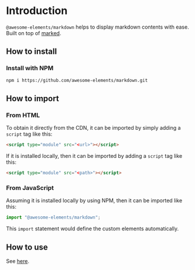 
<Meta title="Introduction/Introduction" />

# Introduction

`@awesome-elements/markdown` helps to display markdown contents with ease. Built on top of [marked](https://marked.js.org/).

## How to install

### Install with NPM

```bash
npm i https://github.com/awesome-elements/markdown.git
```

## How to import

### From HTML

To obtain it directly from the CDN, it can be imported by simply adding a `script` tag like this:

```html
<script type="module" src="<url>"></script>
```

If it is installed locally, then it can be imported by adding a `script` tag like this:

```html
<script type="module" src="<path>"></script>
```

### From JavaScript

Assuming it is installed locally by using NPM, then it can be imported like this:

```js
import "@awesome-elements/markdown";
```

This `import` statement would define the custom elements automatically.

## How to use

See [here](https://awesome-elements.github.io/markdown).
